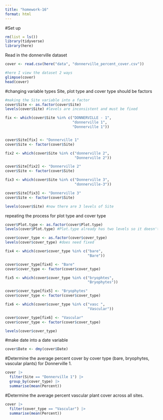 ```yaml
---
title: "homework-16"
format: html
---
```


#Set up

```r
rm(list = ls())
library(tidyverse)
library(here)
```

Read in the donnerville dataset

```r
cover <- read.csv(here("data", "donnerville_percent_cover.csv"))

#here I view the dataset 2 ways
glimpse(cover)
head(cover)
```

#changing variable types Site, plot type and cover type should be factors

```r
#making the Site variable into a factor
cover$Site <- as.factor(cover$Site)
levels(cover$Site) #levels are inconsistent and must be fixed

fix <- which(cover$Site %in% c("DONNERVILLE - 1", 
                               "donnerville 1",
                               "Donnerville 1"))


cover$Site[fix] <- "Donnerville 1"
cover$Site <- factor(cover$Site)

fix2 <- which(cover$Site %in% c("donnerville 2",
                                "Donnerville 2"))

cover$Site[fix2] <- "Donnerville 2"
cover$Site <- factor(cover$Site)

fix3 <- which(cover$Site %in% c("Donnerville 3",
                                "donnerville-3"))

cover$Site[fix3] <- "Donnerville 3"
cover$Site <- factor(cover$Site)

levels(cover$Site) #now there are 3 levels of Site
```

repeating the process for plot type and cover type

```r
cover$Plot.type <- as.factor(cover$Plot.type)
levels(cover$Plot.type) #Plot.type already has two levels so it doesn't need fixed

cover$cover_type <- as.factor(cover$cover_type)
levels(cover$cover_type) #does need fixed

fix4 <- which(cover$cover_type %in% c("bare",
                                      "Bare"))

cover$cover_type[fix4] <- "Bare"
cover$cover_type <- factor(cover$cover_type)

fix5 <- which(cover$cover_type %in% c("bryophtes",
                                      "Bryophytes"))

cover$cover_type[fix5] <- "Bryophytes"
cover$cover_type <- factor(cover$cover_type)

fix6 <- which(cover$cover_type %in% c("vasc ",
                                      "Vascular"))

cover$cover_type[fix6] <- "Vascular"
cover$cover_type <- factor(cover$cover_type)

levels(cover$cover_type)
```

#make date into a date variable
```r
cover$Date <- dmy(cover$Date)
```

#Determine the average percent cover by cover type (bare, bryophytes, vascular plants) for Donnerville 1.
```r
cover |> 
  filter(Site == "Donnerville 1") |>
  group_by(cover_type) |>
  summarise(mean(Percent))
```

#Determine the average percent vascular plant cover across all sites.
```r
cover |>
  filter(cover_type == "Vascular") |>
  summarise(mean(Percent))
```

